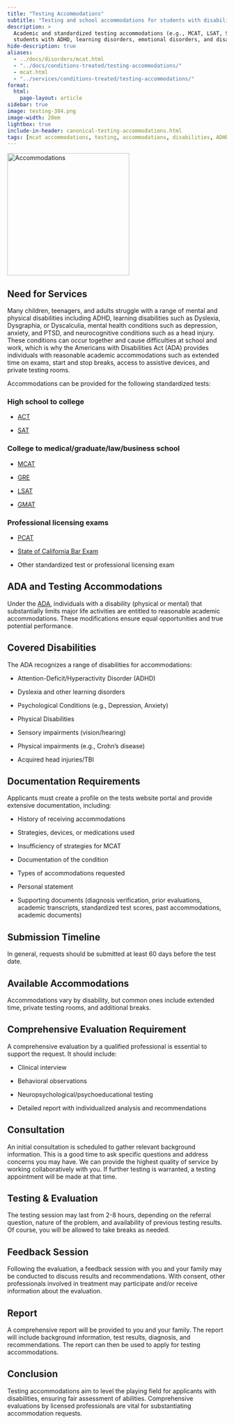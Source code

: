 ```yaml
---
title: "Testing Accommodations"
subtitle: "Testing and school accommodations for students with disabilities"
description: >
  Academic and standardized testing accommodations (e.g., MCAT, LSAT, SAT) for
  students with ADHD, learning disorders, emotional disorders, and disabilities.
hide-description: true
aliases:
  - ../docs/disorders/mcat.html
  - "../docs/conditions-treated/testing-accommodations/"
  - mcat.html
  - "../services/conditions-treated/testing-accommodations/"
format:
  html:
    page-layout: article
sidebar: true
image: testing-384.png
image-width: 20em
lightbox: true
include-in-header: canonical-testing-accommodations.html
tags: [mcat accommodations, testing, accommodations, disabilities, ADHD, dyslexia, dysgraphia, dyscalculia, depression, anxiety, PTSD, head injury, ADA, ACT, SAT, MCAT, GMAT, GRE, LSAT, PCAT, bar exam, standardized test, professional licensing exam]
---
```


![](testing-384.png "Accommodations"){width=20em fig-alt="A
brainworkup logo of a brain for testing and academic accommodations."}

## Need for Services

Many children, teenagers, and adults struggle with a range of mental and
physical disabilities including ADHD, learning disabilities such as Dyslexia,
Dysgraphia, or Dyscalculia, mental health conditions such as depression,
anxiety, and PTSD, and neurocognitive conditions such as a head injury. These
conditions can occur together and cause difficulties at school and work, which
is why the Americans with Disabilities Act (ADA) provides individuals with
reasonable academic accommodations such as extended time on exams, start and
stop breaks, access to assistive devices, and private testing rooms.

:::{.callout-note collapse=false appearance='default' icon=true}

Accommodations can be provided for the following standardized tests:

:::

### High school to college

- [ACT](https://www.act.org/content/act/en/products-and-services/the-act/registration/accommodations.html?hsa_acc=5799955628&hsa_cam=20819547777&hsa_grp=&hsa_ad=&hsa_src=x&hsa_tgt=&hsa_kw=&hsa_mt=&hsa_net=adwords&hsa_ver=3&gad_source=1)

- [SAT](https://accommodations.collegeboard.org/how-accommodations-work/for-each-test/sat)

### College to medical/graduate/law/business school

- [MCAT](https://students-residents.aamc.org/mcat-exam-accommodations/mcat-exam-accommodations)

- [GRE](https://www.ets.org/gre/test-takers/general-test/register/disability-accommodations.html)

- [LSAT](https://www.lsac.org/lsat/register-lsat/accommodations)

- [GMAT](https://www.mba.com/exams/gmat-exam/register/testing-accommodations)

### Professional licensing exams

- [PCAT](https://www.pearsonassessments.com/graduate-admissions/pcat/about.html)

- [State of California Bar Exam](https://www.calbar.ca.gov/Admissions/Examinations/Testing-Accommodations/Requesting-Testing-Accommodations)

- Other standardized test or professional licensing exam

## ADA and Testing Accommodations

Under the [ADA](https://www.ada.gov/resources/testing-accommodations/), individuals with a disability (physical or mental) that substantially limits major life activities are entitled to reasonable academic accommodations.
These modifications ensure equal opportunities and true potential performance.

## Covered Disabilities

The ADA recognizes a range of disabilities for accommodations:

- Attention-Deficit/Hyperactivity Disorder (ADHD)

- Dyslexia and other learning disorders

- Psychological Conditions (e.g., Depression, Anxiety)

- Physical Disabilities

- Sensory impairments (vision/hearing)

- Physical impairments (e.g., Crohn’s disease)

- Acquired head injuries/TBI

## Documentation Requirements

Applicants must create a profile on the tests website portal and provide
extensive documentation, including:

- History of receiving accommodations

- Strategies, devices, or medications used

- Insufficiency of strategies for MCAT

- Documentation of the condition

- Types of accommodations requested

- Personal statement

- Supporting documents (diagnosis verification, prior evaluations, academic transcripts, standardized test scores, past accommodations, academic documents)

## Submission Timeline

In general, requests should be submitted at least 60 days before the test date.

## Available Accommodations

Accommodations vary by disability, but common ones include extended time, private testing rooms, and additional breaks.

## Comprehensive Evaluation Requirement

A comprehensive evaluation by a qualified professional is essential to support the request.
It should include:

- Clinical interview

- Behavioral observations

- Neuropsychological/psychoeducational testing

- Detailed report with individualized analysis and recommendations

## Consultation

An initial consultation is scheduled to gather relevant background information. This is a good time to ask specific questions and address concerns you may have. We can provide the highest quality of service by working collaboratively with you. If further testing is warranted, a testing appointment will be made at that time.

## Testing & Evaluation

The testing session may last from 2-8 hours, depending on the referral question, nature of the problem, and availability of previous testing results. Of course, you will be allowed to take breaks as needed.

## Feedback Session

Following the evaluation, a feedback session with you and your family may be conducted to discuss results and recommendations. With consent, other professionals involved in treatment may participate and/or receive information about the evaluation.

## Report

A comprehensive report will be provided to you and your family. The report will include background information, test results, diagnosis, and recommendations. The report can then be used to apply for testing accommodations.

## Conclusion

Testing accommodations aim to level the playing field for applicants with disabilities, ensuring fair assessment of abilities.
Comprehensive evaluations by licensed professionals are vital for substantiating accommodation requests.

